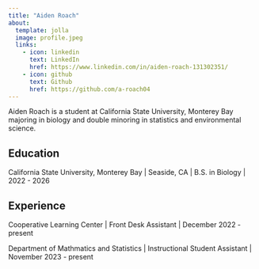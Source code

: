 ```yaml
---
title: "Aiden Roach"
about:
  template: jolla
  image: profile.jpeg
  links:
    - icon: linkedin
      text: LinkedIn
      href: https://www.linkedin.com/in/aiden-roach-131302351/
    - icon: github
      text: Github
      href: https://github.com/a-roach04
---
```


Aiden Roach is a student at California State University, Monterey Bay majoring in biology and double minoring in statistics and environmental science.

## Education
California State University, Monterey Bay | Seaside, CA | B.S. in Biology | 2022 - 2026

## Experience

Cooperative Learning Center | Front Desk Assistant | December 2022 - present       

Department of Mathmatics and Statistics | Instructional Student Assistant | November 2023 - present